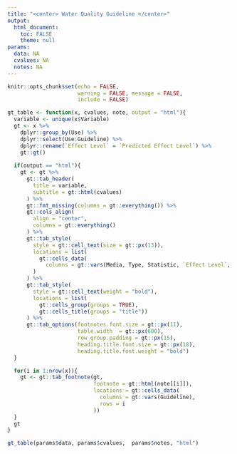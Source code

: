 ```yaml
---
title: "<center> Water Quality Guideline </center>"
output:
  html_document:
    toc: FALSE
    theme: null
params:
  data: NA
  cvalues: NA
  notes: NA
---
```

```r
knitr::opts_chunk$set(echo = FALSE, 
                      warning = FALSE, message = FALSE,
                      include = FALSE)

gt_table <- function(x, cvalues, note, output = "html"){
  variable <- unique(x$Variable)
  gt <- x %>%
    dplyr::group_by(Use) %>%
    dplyr::select(Use:Guideline) %>%
    dplyr::rename(`Effect Level` = `Predicted Effect Level`) %>%
    gt::gt()
  
  if(output == "html"){
    gt <- gt %>%
      gt::tab_header(
        title = variable,
        subtitle = gt::html(cvalues)
      ) %>%
      gt::fmt_missing(columns = gt::everything()) %>%
      gt::cols_align(
        align = "center",
        columns = gt::everything()
      ) %>%
      gt::tab_style(
        style = gt::cell_text(size = gt::px(13)),
        locations = list(
          gt::cells_data(
            columns = gt::vars(Media, Type, Statistic, `Effect Level`, Status))
        )
      ) %>%
      gt::tab_style(
        style = gt::cell_text(weight = "bold"),
        locations = list(
          gt::cells_group(groups = TRUE),
          gt::cells_title(groups = "title"))
      ) %>%
      gt::tab_options(footnotes.font.size = gt::px(11),
                      table.width  = gt::px(600),
                      row_group.padding = gt::px(15),  
                      heading.title.font.size = gt::px(18),
                      heading.title.font.weight = "bold")
  }

  for(i in 1:nrow(x)){
    gt <- gt::tab_footnote(gt, 
                           footnote = gt::html(note[[i]]),
                           locations = gt::cells_data(
                             columns = gt::vars(Guideline),
                             rows = i
                           ))
  }
  gt
}

```

```r
gt_table(params$data, params$cvalues,  params$notes, "html")
```



